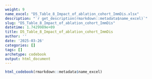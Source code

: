 ```yaml
---
weight: 9
name_excel: "D5_Table_8_Impact_of_ablation_cohort_ImmDis.xlsx"
description: "`r get_description(rmarkdown::metadata$name_excel)`"
slug: "D5_Table_8_Impact_of_ablation_cohort_ImmDis"
datetime: 1.7429989e+09
title: D5_Table_8_Impact_of_ablation_cohort_ImmDis
author: ''
date: '2025-03-26'
categories: []
tags: []
archetype: codebook
output: html_document
---
```


```r
html_codebook(rmarkdown::metadata$name_excel)
```
